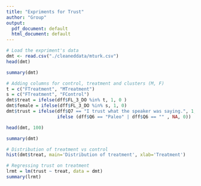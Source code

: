 ```yaml
---
title: "Expriments for Trust"
author: "Group"
output:
  pdf_document: default
  html_document: default
---
```


```r
# Load the expriment's data
dmt <- read.csv("./cleaneddata/mturk.csv")
head(dmt)
``` 
```r
summary(dmt)
```

```r
# Adding columns for control, treatment and clusters (M, F)
t = c("FTreatment", "MTreatment")
s = c("FTreatment", "FControl")
dmt$treat = ifelse(dff$FL_3_DO %in% t, 1, 0 )
dmt$female = ifelse(dff$FL_3_DO %in% s, 1, 0)
dmt$trust = ifelse(dff$Q7 == "I trust what the speaker was saying.", 1,
                   ifelse (dff$Q6 == "Paleo" | dff$Q6 == "" , NA, 0))
```
```r
head(dmt, 100)
```
```r
summary(dmt)
```
```r
# Distribution of treatment vs control
hist(dmt$treat, main='Distribution of treatment', xlab='Treatment')
```


```r
# Regressing trust on treatment
lrmt = lm(trust ~ treat, data = dmt)
summary(lrmt)
```


